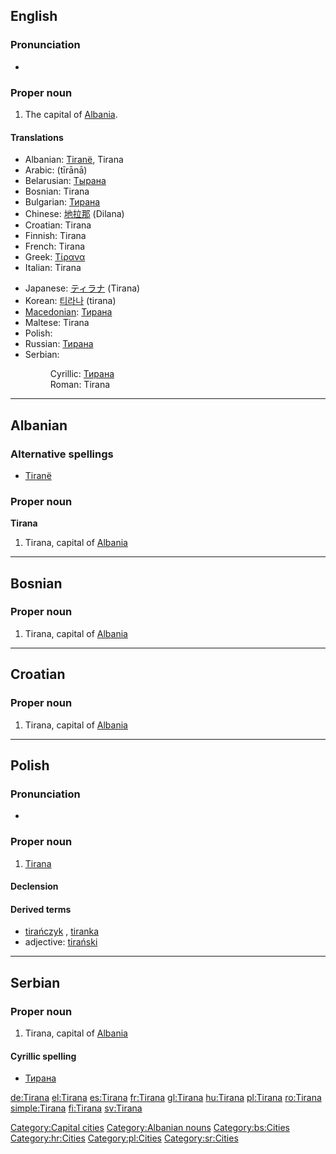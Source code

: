 {{wikipedia}}
==English==

===Pronunciation===
* {{rhymes|ɑːnə}}

===Proper noun===
{{infl|en|proper noun}}

# The capital of [[Albania]].

====Translations====
{{top}}
* Albanian: [[Tiranë]], Tirana
* Arabic: {{Arab|[[تيرانا]]}} (tīrānā)
* Belarusian: [[Тырана]]
* Bosnian: Tirana {{f}}
* Bulgarian: [[Тирана]]
* Chinese: [[地拉那]] (Dilana)
* Croatian: Tirana {{f}}
* Finnish: Tirana
* French: Tirana
* Greek: [[Τίρανα]]
* Italian: Tirana
{{mid}}
* Japanese: [[ティラナ]] (Tirana)
* Korean: [[티라나]] (tirana)
* [[Macedonian]]: [[Тирана]] {{f}}
* Maltese: Tirana
* Polish: {{l|pl|Tirana}} {{f}}
* Russian: [[Тирана]] {{f}}
* Serbian:
*: Cyrillic: [[Тирана]] {{f}}
*: Roman: Tirana {{f}}
{{bottom}}

[[Category:Capital cities]]

----

==Albanian==

===Alternative spellings===
* [[Tiranë]]

===Proper noun===
'''Tirana'''

# Tirana, capital of [[Albania]]

[[Category:Albanian nouns]]

----

==Bosnian==

===Proper noun===
{{infl|bs|proper noun|g=f}}

# Tirana, capital of [[Albania]]

[[Category:bs:Cities]]

----

==Croatian==

===Proper noun===
{{infl|hr|proper noun|g=f}}

# Tirana, capital of [[Albania]]

[[Category:hr:Cities]]
----
==Polish==

===Pronunciation===
* {{IPA|/t̪iˈran̪a/|lang=pl}}

===Proper noun===
{{infl|pl|proper noun|g=f}}

# [[#English|Tirana]]

====Declension====
{{pl-decl-noun-sing
|Tirana
|Tirany
|Tiranie
|Tiranę
|Tiraną
|Tiranie
|Tirano
}}

====Derived terms====
*[[tirańczyk]] {{m}}, [[tiranka]] {{f}}
*adjective: [[tirański]]

[[Category:pl:Cities]]

----

==Serbian==

===Proper noun===
{{infl|sv|proper noun|g=f}}

# Tirana, capital of [[Albania]]

====Cyrillic spelling====
* [[Тирана#Serbian|Тирана]]

[[Category:sr:Cities]]

[[de:Tirana]]
[[el:Tirana]]
[[es:Tirana]]
[[fr:Tirana]]
[[gl:Tirana]]
[[hu:Tirana]]
[[pl:Tirana]]
[[ro:Tirana]]
[[simple:Tirana]]
[[fi:Tirana]]
[[sv:Tirana]]